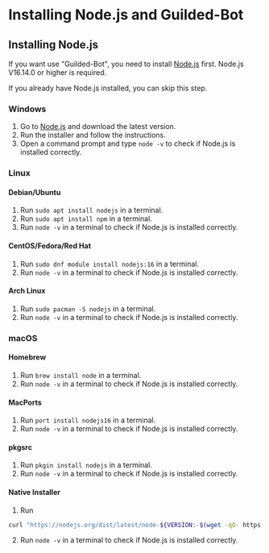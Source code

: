 # Installing Node.js and Guilded-Bot
## Installing Node.js
If you want use "Guilded-Bot", you need to install [Node.js](https://nodejs.org/en/) first. Node.js V16.14.0 or higher is required.

<Callout emoji="📌" title="Note">
If you already have Node.js installed, you can skip this step.
</Callout>

### Windows
1. Go to [Node.js](https://nodejs.org/en/) and download the latest version.
2. Run the installer and follow the instructions.
3. Open a command prompt and type `node -v` to check if Node.js is installed correctly.

### Linux
#### Debian/Ubuntu
1. Run `sudo apt install nodejs` in a terminal.
2. Run `sudo apt install npm` in a terminal.
3. Run `node -v` in a terminal to check if Node.js is installed correctly.
#### CentOS/Fedora/Red Hat
1. Run `sudo dnf module install nodejs:16` in a terminal.
2. Run `node -v` in a terminal to check if Node.js is installed correctly.
#### Arch Linux
1. Run `sudo pacman -S nodejs` in a terminal.
2. Run `node -v` in a terminal to check if Node.js is installed correctly.
### macOS
#### Homebrew
1. Run `brew install node` in a terminal.
2. Run `node -v` in a terminal to check if Node.js is installed correctly.
#### MacPorts
1. Run `port install nodejs16` in a terminal.
2. Run `node -v` in a terminal to check if Node.js is installed correctly.
#### pkgsrc
1. Run `pkgin install nodejs` in a terminal.
2. Run `node -v` in a terminal to check if Node.js is installed correctly.
#### Native Installer
1. Run 
```bash
curl "https://nodejs.org/dist/latest/node-${VERSION:-$(wget -qO- https://nodejs.org/dist/latest/ | sed -nE 's|.*>node-(.*)\.pkg</a>.*|\1|p')}.pkg" > "$HOME/Downloads/node-latest.pkg" && sudo installer -store -pkg "$HOME/Downloads/node-latest.pkg" -target "/" && rm "$HOME/Downloads/node-latest.pkg"
```

2. Run `node -v` in a terminal to check if Node.js is installed correctly.